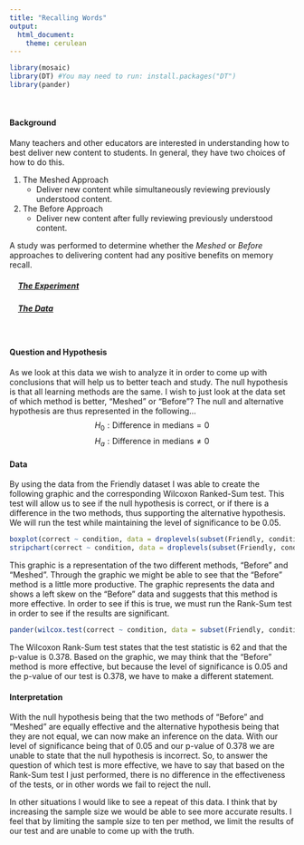 ---
title: "Recalling Words"
output: 
  html_document:
    theme: cerulean
---

<script type="text/javascript">
 function showhide(id) {
    var e = document.getElementById(id);
    e.style.display = (e.style.display == 'block') ? 'none' : 'block';
 }
</script>

```{r, include=FALSE}
library(mosaic)
library(DT) #You may need to run: install.packages("DT")
library(pander)

```

<br />

#### Background

Many teachers and other educators are interested in understanding how to best deliver new content to students. In general, they have two choices of how to do this.

1. The Meshed Approach
    * Deliver new content while simultaneously reviewing previously understood content.

2. The Before Approach
    * Deliver new content after fully reviewing previously understood content.

A study was performed to determine whether the *Meshed* or *Before* approaches to delivering content had any positive benefits on memory recall. 

<div style="padding-left:15px;">

##### <a href="javascript:showhide('uniquename')">The Experiment </a>


<div id="uniquename" style="display:none;">

Individuals were seated at a computer and shown a list of words. Words appeared on the screen one at a time, for two seconds each, until all words had been shown (40 total). After all words were shown, they were required to perform a few two-digit mathematical additions (like 15 + 25) for 15 seconds to avoid immediate memory recall of the words. They were then asked to write down as many of the 40 words as they could remember. They were given a maximum of 5.3 minutes to recall words.

The process of showing words and recalling words was repeated four times with the same list of words each time (four chances to get it right). The presentation of the first trial was the same for all treatment conditions. However, trials 2, 3, and 4 were slightly different for each treatment condition.

<div style="padding-left:15px;">

The `SFR` group (the control group) stands for Standard Free Recall. In all four trials the same list of 40 words was presented, in a random order each time.

The `Before` group also used the same 40 words during each trial. However, any words that were correctly recalled in a previous trial were presented first, or *before* the words that were not recalled in the last trial. After all the correct words were presented in random order, the non-recalled words were presented in a random order.

The `Meshed` group also used the same 40 words during each trial. However, words that were correctly recalled in a previous trial were alternated with a missed word during the next presentation order. 

</div>

The data records the number of correctly recalled words (out of the 40 possible) from the fourth trial. Results were obtained for 30 students, 10 in each of the three treatment groups: `SFR`, `Before`, and `Meshed`. 

</div>

##### <a href="javascript:showhide('uniquename2')">The Data </a>

<div id="uniquename2" style="display:none;">

The results from the study can be found in the `Friendly` data set in R after loading `library(mosaic)`.  

------

```{r, echo=FALSE}
datatable(Friendly, options=list(lengthMenu = c(3,10,30)))
```

------

</div>
</div>

<br />

#### Question and Hypothesis
As we look at this data we wish to analyze it in order to come up with conclusions that will help us to better teach and study. The null hypothesis is that all learning methods are the same. I wish to just look at the data set of which method is better, "Meshed" or "Before"? The null and alternative hypothesis are thus represented in the following...
$$
  H_0: \text{Difference in medians} = 0
$$
$$
  H_a: \text{Difference in medians} \neq 0
$$


#### Data
By using the data from the Friendly dataset I was able to create the following graphic and the corresponding Wilcoxon Ranked-Sum test. This test will allow us to see if the null hypothesis is correct, or if there is a difference in the two methods, thus supporting the alternative hypothesis. We will run the test while maintaining the level of significance to be 0.05.
```{r, echo=FALSE}
boxplot(correct ~ condition, data = droplevels(subset(Friendly, condition %in% c("Before","Meshed"))), xlab="Number Correct", ylab="Method", main="Method Recall", pch=16, horizontal=TRUE)
stripchart(correct ~ condition, data = droplevels(subset(Friendly, condition %in% c("Before","Meshed"))), pch=16, method="stack", add=TRUE)

```
This graphic is a representation of the two different methods, "Before" and "Meshed". Through the graphic we might be able to see that the "Before" method is a little more productive. The graphic represents the data and shows a left skew on the "Before" data and suggests that this method is more effective. In order to see if this is true, we must run the Rank-Sum test in order to see if the results are significant.


```{r, echo=FALSE}
pander(wilcox.test(correct ~ condition, data = subset(Friendly, condition %in% c("Before","Meshed"))))

```

The Wilcoxon Rank-Sum test states that the test statistic is 62 and that the p-value is 0.378. Based on the graphic, we may think that the "Before" method is more effective, but because the level of significance is 0.05 and the p-value of our test is 0.378, we have to make a different statement.

#### Interpretation

With the null hypothesis being that the two methods of "Before" and "Meshed" are equally effective and the alternative hypothesis being that they are not equal, we can now make an inference on the data. With our level of significance being that of 0.05 and our p-value of 0.378 we are unable to state that the null hypothesis is incorrect. So, to answer the question of which test is more effective, we have to say that based on the Rank-Sum test I just performed, there is no difference in the effectiveness of the tests, or in other words we fail to reject the null.

In other situations I would like to see a repeat of this data. I think that by increasing the sample size we would be able to see more accurate results. I feel that by limiting the sample size to ten per method, we limit the results of our test and are unable to come up with the truth.


